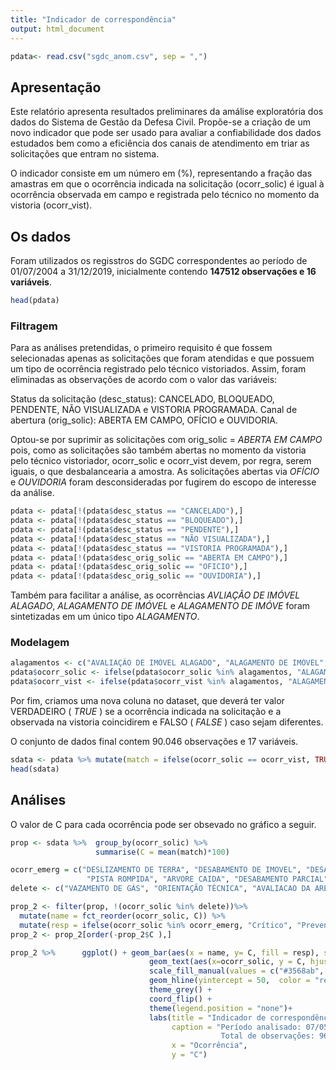 ```yaml
---
title: "Indicador de correspondência"
output: html_document
---
```


```r
pdata<- read.csv("sgdc_anom.csv", sep = ",")
```

## Apresentação 

Este relatório apresenta resultados preliminares da amálise exploratória dos dados do Sistema de Gestão da Defesa Civil. Propõe-se a criação de um novo indicador que pode ser usado para avaliar a confiabilidade dos dados estudados bem como a eficiência dos canais de atendimento em triar as solicitações que entram no sistema. 

O indicador consiste em um número em (%), representando a fração das amastras em que o ocorrência indicada na solicitação (ocorr_solic) é igual à ocorrência observada em campo e registrada pelo técnico no momento da vistoria (ocorr_vist).


## Os dados 

Foram utilizados os regisstros do SGDC correspondentes ao período de 01/07/2004 a 31/12/2019, inicialmente contendo **147512 observações e 16 variáveis**. 

```r
head(pdata)
```

### Filtragem

Para as análises pretendidas, o primeiro requisito é que fossem selecionadas apenas as solicitações que foram atendidas e que possuem um tipo de ocorrência registrado pelo técnico vistoriados. Assim, foram eliminadas as observações de acordo com o valor das variáveis:

Status da solicitação (desc_status): CANCELADO, BLOQUEADO, PENDENTE, NÃO VISUALIZADA e VISTORIA PROGRAMADA. 
Canal de abertura (orig_solic): ABERTA EM CAMPO, OFÍCIO e OUVIDORIA. 

Optou-se por suprimir as solicitações com orig_solic = _ABERTA EM CAMPO_ pois, como as solicitações são também abertas no momento da vistoria pelo técnico vistoriador, ocorr_solic e ocorr_vist devem, por regra, serem iguais, o que desbalancearia a amostra. 
As solicitações abertas via _OFÍCIO_ e _OUVIDORIA_ foram desconsideradas por fugirem do escopo de interesse da análise. 

```r
pdata <- pdata[!(pdata$desc_status == "CANCELADO"),]
pdata <- pdata[!(pdata$desc_status == "BLOQUEADO"),]
pdata <- pdata[!(pdata$desc_status == "PENDENTE"),]
pdata <- pdata[!(pdata$desc_status == "NÃO VISUALIZADA"),]
pdata <- pdata[!(pdata$desc_status == "VISTORIA PROGRAMADA"),]
pdata <- pdata[!(pdata$desc_orig_solic == "ABERTA EM CAMPO"),]
pdata <- pdata[!(pdata$desc_orig_solic == "OFICIO"),]
pdata <- pdata[!(pdata$desc_orig_solic == "OUVIDORIA"),]

```

Também para facilitar a análise, as ocorrências _AVLIAÇÃO DE IMÓVEL ALAGADO_, _ALAGAMENTO DE IMÓVEL_ e _ALAGAMENTO DE IMÓVE_ foram sintetizadas em um único tipo _ALAGAMENTO_. 

### Modelagem

```r
alagamentos <- c("AVALIAÇÃO DE IMÓVEL ALAGADO", "ALAGAMENTO DE IMÓVEL", "ALAGAMENTO DE ÁREA")
pdata$ocorr_solic <- ifelse(pdata$ocorr_solic %in% alagamentos, "ALAGAMENTO", pdata$ocorr_solic)
pdata$ocorr_vist <- ifelse(pdata$ocorr_vist %in% alagamentos, "ALAGAMENTO", pdata$ocorr_vist)

```

Por fim, criamos uma nova coluna no dataset, que deverá ter valor VERDADEIRO ( _TRUE_ ) se a ocorrência indicada na solicitação e a observada na vistoria coincidirem e FALSO ( _FALSE_ ) caso sejam diferentes. 

O conjunto de dados final contem 90.046 observações e 17 variáveis. 

```r
sdata <- pdata %>% mutate(match = ifelse(ocorr_solic == ocorr_vist, TRUE, FALSE))
head(sdata)
```

## Análises

O valor de C para cada ocorrência pode ser obsevado no gráfico a seguir. 

```r
prop <- sdata %>%  group_by(ocorr_solic) %>% 
                   summarise(C = mean(match)*100)

ocorr_emerg = c("DESLIZAMENTO DE TERRA", "DESABAMENTO DE IMOVEL", "DESABAMENTO DE MURO", "EXPLOSAO",
                 "PISTA ROMPIDA", "ARVORE CAIDA", "DESABAMENTO PARCIAL")
delete <- c("VAZAMENTO DE GÁS", "ORIENTAÇÃO TÉCNICA", "AVALIACAO DA AREA", "ARMAZENAMENTO DE MATERIAIS PERIGOSOS", "DESABAMENTO DE BLOCOS DE UMA PEDREIRA" )

prop_2 <- filter(prop, !(ocorr_solic %in% delete))%>%  
  mutate(name = fct_reorder(ocorr_solic, C)) %>%  
  mutate(resp = ifelse(ocorr_solic %in% ocorr_emerg, "Crítico", "Preventivo")) 
prop_2 <- prop_2[order(-prop_2$C ),]

prop_2 %>%      ggplot() + geom_bar(aes(x = name, y= C, fill = resp), stat = "identity") +
                               geom_text(aes(x=ocorr_solic, y = C, hjust = -0.1, label = paste0(round(C,1), "%")))+
                               scale_fill_manual(values = c("#3568ab", '#d9d9d9')) +
                               geom_hline(yintercept = 50,  color = "red", linetype = "dashed", size=0.9)+
                               theme_grey() +
                               coord_flip() +
                               theme(legend.position = "none")+
                               labs(title = "Indicador de correspondência (C) por tipo de ocorrência",
                                    caption = "Período analisado: 07/05/2020 a 31/12/2019. 
                                               Total de observações: 96051", 
                                    x = "Ocorrência",
                                    y = "C") 


```

